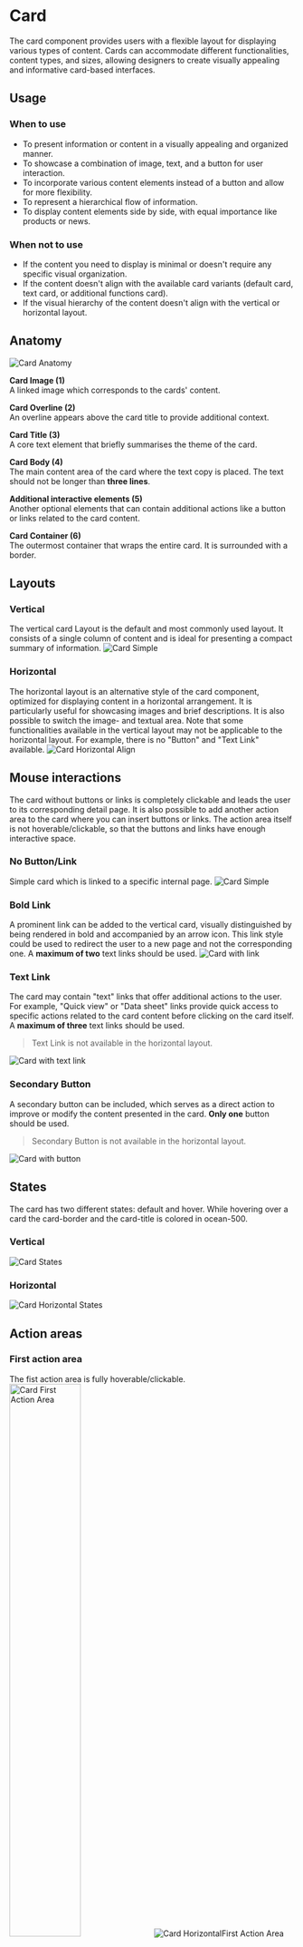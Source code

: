 



<Meta of={CardStories} />


# Card
The card component provides users with a flexible layout for displaying various types of content. Cards can accommodate different functionalities, content types, and sizes, allowing designers to create visually appealing and informative card-based interfaces.

## Usage

### When to use
-   To present information or content in a visually appealing and organized manner.
-   To showcase a combination of image, text, and a button for user interaction.
-   To incorporate various content elements instead of a button and allow for more flexibility.
-   To represent a hierarchical flow of information.
-   To display content elements side by side, with equal importance like products or news.

### When not to use
-   If the content you need to display is minimal or doesn't require any specific visual organization.
-   If the content doesn't align with the available card variants (default card, text card, or additional functions card).
-   If the visual hierarchy of the content doesn't align with the vertical or horizontal layout.

## Anatomy
<img src={CardAnatomy} alt="Card Anatomy" />

**Card Image (1)**\
A linked image which corresponds to the cards' content.


**Card Overline (2)**\
An overline appears above the card title to provide additional context. 


**Card Title (3)**\
A core text element that briefly summarises the theme of the card. 


**Card Body (4)**\
The main content area of the card where the text copy is placed. The text should not be longer than **three lines**.


**Additional interactive elements (5)**\
Another optional elements that can contain additional actions like a button or links related to the card content.


**Card Container (6)**\
The outermost container that wraps the entire card. It is surrounded with a border.


## Layouts

### Vertical
The vertical card Layout is the default and most commonly used layout. It consists of a single column of content and is ideal for presenting a compact summary of information.
<img src={CardSimple} alt="Card Simple" />

### Horizontal
The horizontal layout is an alternative style of the card component, optimized for displaying content in a horizontal arrangement. It is particularly useful for showcasing images and brief descriptions. It is also possible to switch the image- and textual area. Note that some functionalities available in the vertical layout may not be applicable to the horizontal layout. For example, there is no "Button" and "Text Link" available.
<img src={CardHorizontalAlign} alt="Card Horizontal Align" />

## Mouse interactions
The card without buttons or links is completely clickable and leads the user to its corresponding detail page. It is also possible to add another action area to the card where you can insert buttons or links. The action area itself is not hoverable/clickable, so that the buttons and links have enough interactive space.

### No Button/Link
Simple card which is linked to a specific internal page.
<img src={CardSimple} alt="Card Simple" />


### Bold Link
A prominent link can be added to the vertical card, visually distinguished by being rendered in bold and accompanied by an arrow icon. This link style could be used to  redirect the user to a new page and not the corresponding one. A **maximum of two** text links should be used.
<img src={CardWithLink} alt="Card with link" />


### Text Link
The card may contain "text" links that offer additional actions to the user. For example, "Quick view" or "Data sheet" links provide quick access to specific actions related to the card content before clicking on the card itself. A **maximum of three** text links should be used.
> Text Link is not available in the horizontal layout.

<img src={CardWithTextLink} alt="Card with text link" />


### Secondary Button
A secondary button can be included, which serves as a direct action to improve or modify the content presented in the card. **Only one** button should be used.
> Secondary Button is not available in the horizontal layout.

<img src={CardWithButton} alt="Card with button" />


## States
The card has two different states: default and hover. While hovering over a card the card-border and the card-title is colored in ocean-500.

### Vertical
<img src={CardStates} alt="Card States" />

### Horizontal
<img src={CardHorizontalStates} alt="Card Horizontal States" />

## Action areas

### First action area
The fist action area is fully hoverable/clickable.
<img src={CardFirstActionArea} alt="Card First Action Area" width="50%" />
<img src={CardHorizontalFirstActionArea} alt="Card HorizontalFirst Action Area" />

### Second action area
If the second action area with buttons or links is activated, only these bring their native interactivity.
<img src={CardSecondActionArea} alt="Card Second First Action Area" width="50%" />
<img src={CardHorizontalSecondActionArea} alt="Card Horizontal Second First Action Area" />

## Mobile

### Vertical
The layout of the vertical card remains the same in all viewports. Only the font size of the title changes slightly.

### Horizontal
While the title, description and interactive elements are retained in desktop viewports, the description is deactivated in mobile viewports.
<img src={CardHorizontalMobile} alt="Card Horizontal Mobile" />


***
Check out the Figma component: **[Card](https://www.figma.com/file/zPvPwPgb4EsYFXKC2nhzSG/Infineon-DDS-%7C-Main?type=design&node-id=2420-2421&mode=design)**
***